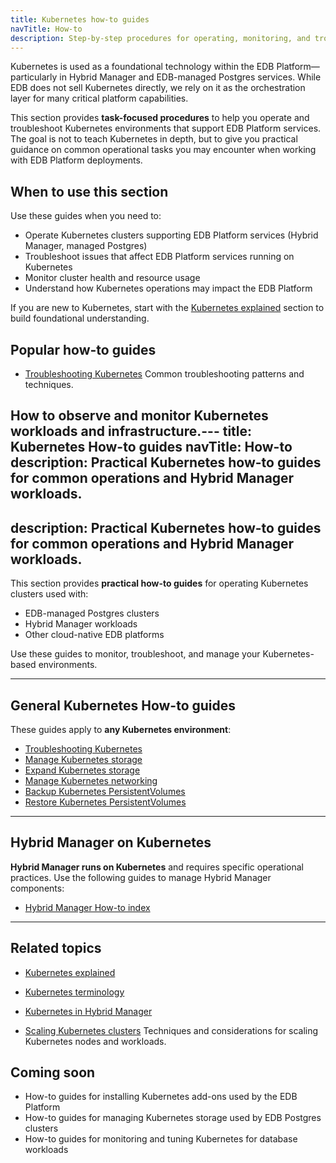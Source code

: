 ```yaml
---
title: Kubernetes how-to guides
navTitle: How-to
description: Step-by-step procedures for operating, monitoring, and troubleshooting Kubernetes environments used within the EDB Platform.
---
```


Kubernetes is used as a foundational technology within the EDB Platform—particularly in Hybrid Manager and EDB-managed Postgres services.
While EDB does not sell Kubernetes directly, we rely on it as the orchestration layer for many critical platform capabilities.

This section provides **task-focused procedures** to help you operate and troubleshoot Kubernetes environments that support EDB Platform services.
The goal is not to teach Kubernetes in depth, but to give you practical guidance on common operational tasks you may encounter when working with EDB Platform deployments.

## When to use this section

Use these guides when you need to:

-   Operate Kubernetes clusters supporting EDB Platform services (Hybrid Manager, managed Postgres)
-   Troubleshoot issues that affect EDB Platform services running on Kubernetes
-   Monitor cluster health and resource usage
-   Understand how Kubernetes operations may impact the EDB Platform

If you are new to Kubernetes, start with the [Kubernetes explained](/portal/kubernetes/learn/explained) section to build foundational understanding.

## Popular how-to guides

- [Troubleshooting Kubernetes](/portal/kubernetes/learn/how-to/troubleshooting-on-kubernetes)
Common troubleshooting patterns and techniques.

How to observe and monitor Kubernetes workloads and infrastructure.---
title: Kubernetes How-to guides
navTitle: How-to
description: Practical Kubernetes how-to guides for common operations and Hybrid Manager workloads.
---

## description: Practical Kubernetes how-to guides for common operations and Hybrid Manager workloads.

This section provides **practical how-to guides** for operating Kubernetes clusters used with:

-   EDB-managed Postgres clusters
-   Hybrid Manager workloads
-   Other cloud-native EDB platforms

Use these guides to monitor, troubleshoot, and manage your Kubernetes-based environments.

* * *

## General Kubernetes How-to guides

These guides apply to **any Kubernetes environment**:

- [Troubleshooting Kubernetes](/portal/kubernetes/learn/how-to/troubleshooting-on-kubernetes)
- [Manage Kubernetes storage](./manage-kubernetes-storage)
- [Expand Kubernetes storage](./expand-kubernetes-storage)
- [Manage Kubernetes networking](./manage-kubernetes-networking)
- [Backup Kubernetes PersistentVolumes](./backup-kubernetes-pv)
- [Restore Kubernetes PersistentVolumes](./restore-kubernetes-pv)

* * *

## Hybrid Manager on Kubernetes

**Hybrid Manager runs on Kubernetes** and requires specific operational practices.
Use the following guides to manage Hybrid Manager components:

- [Hybrid Manager How-to index](./hybrid-manager)

* * *

## Related topics

- [Kubernetes explained](/portal/kubernetes/learn/explained)
- [Kubernetes terminology](/portal/kubernetes/learn/explained/terminology)
- [Kubernetes in Hybrid Manager](/portal/kubernetes/learn/explained/hybrid-manager/k8s-in-hybrid-manager)


- [Scaling Kubernetes clusters](/portal/kubernetes/learn/how-to/scale-kubernetes-clusters)
Techniques and considerations for scaling Kubernetes nodes and workloads.

## Coming soon

-   How-to guides for installing Kubernetes add-ons used by the EDB Platform
-   How-to guides for managing Kubernetes storage used by EDB Postgres clusters
-   How-to guides for monitoring and tuning Kubernetes for database workloads
